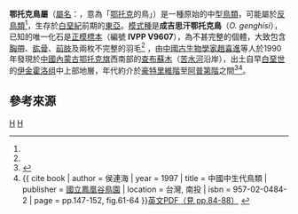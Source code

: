 {{Automatic Taxobox
| taxon = Otogornis
| authority = [[侯連海|Hou]], 1994
| fossil_range = [[白堊紀|白堊紀]]早期<ref name = "Brocklehurst">{{cite journal | author = Brocklehurst, N.; Upchurch, P.; Mannion, P. D.; O'Connor, J. | title = "The Completeness of the Fossil Record of Mesozoic Birds: Implications for Early Avian Evolution" | journal = [[PLOS_ONE|PLoS ONE]] | volume = 7 | issue = 6 | pages = e39056 | year = 2012 | issn = 1932-6203 | doi = 10.1371/journal.pone.0039056 | url = https://www.researchgate.net/publication/228116460_The_Completeness_of_the_Fossil_Record_of_Mesozoic_Birds_Implications_for_Early_Avian_Evolution | access-date = 2018-12-28 | archive-date = 2018-12-28 | archive-url = https://web.archive.org/web/20181228130918/https://www.researchgate.net/publication/228116460_The_Completeness_of_the_Fossil_Record_of_Mesozoic_Birds_Implications_for_Early_Avian_Evolution | dead-url = no }}</ref>, {{fossil range|133.9|121}}
| classis = [[鳥綱|鳥綱]] Aves<ref name = "Brocklehurst"/>
{{Taxobox_norank_entry | taxon = ？[[反鳥亞綱|反鳥亞綱]] Enantiornithes<ref name = "Hu">{{cite journal | author = Hu, H.; O'Connor, J.; Zhou, Z.-H. | title = "A New Species of Pengornithidae (Aves: Enantiornithes) from the Lower Cretaceous of China Suggests a Specialized Scansorial Habitat Previously Unknown in Early Birds" | journal = [[PLOS_ONE|PLoS ONE]] | volume = 10 | issue = 6 | pages = e0126791 | year = 2015 | issn = 1932-6203 | doi = 10.1371/journal.pone.0126791 | url = https://www.researchgate.net/publication/277781773_A_New_Species_of_Pengornithidae_Aves_Enantiornithes_from_the_Lower_Cretaceous_of_China_Suggests_a_Specialized_Scansorial_Habitat_Previously_Unknown_in_Early_Birds | access-date = 2018-12-28 | archive-date = 2018-12-28 | archive-url = https://web.archive.org/web/20181228174603/https://www.researchgate.net/publication/277781773_A_New_Species_of_Pengornithidae_Aves_Enantiornithes_from_the_Lower_Cretaceous_of_China_Suggests_a_Specialized_Scansorial_Habitat_Previously_Unknown_in_Early_Birds | dead-url = no }}</ref>}}
| type_species = '''成吉思汗鄂托克鳥<br>''Otogornis genghisi'''''
| type_species_authority = Hou, 1994<ref name="Hou1994">{{cite journal | author = 侯连海 | year = 1994 | title = "内蒙晚中生代鸟类及鸟类飞行进化" | journal = 古脊椎动物学报 | volume = 32 | number = 4 | pages = 258–266 | url = http://www.ivpp.cas.cn/cbw/gjzdwxb/xbwzxz/200812/W020090813370353604939.pdf | access-date = 2014-02-28 | archive-date = 2014-02-28 | archive-url = https://web.archive.org/web/20140228134723/http://www.ivpp.cas.cn/cbw/gjzdwxb/xbwzxz/200812/W020090813370353604939.pdf | dead-url = no }}</ref>
}}

'''鄂托克鳥屬'''（[[學名|屬名]]：{{lang|la|''Otogornis''}}，意為「[[鄂托克旗|鄂托克]]的鳥」）是一種原始的中型[[鳥類|鳥類]]，可能屬於[[反鳥亞綱|反鳥類]]<ref name = "Hu"/>，生存於[[白堊紀|白堊紀]]前期的[[東亞|東亞]]。[[模式種|模式種]]是'''成吉思汗鄂托克鳥'''（''O. genghisi''），已知的唯一化石是[[正模標本|正模標本]]（編號 '''IVPP V9607'''），為不甚完整的個體，大致包含[[胸帶|胸帶]]、[[肱骨|肱骨]]、[[前肢|前肢]]及兩枚不完整的羽毛<ref name="Hou1994"/> 
，由[[中國|中國]][[古生物學家|古生物學家]][[趙喜進|趙喜進]]等人於1990年發現於[[中國|中國]][[內蒙古|內蒙古]][[鄂托克旗|鄂托克旗]]西南部的[[查布蘇木|查布蘇木]]（[[苦水河_(內蒙古)|苦水河]]沿岸），出土自早[[白堊紀|白堊世]]的[[伊金霍洛组|伊金霍洛组]]中上部地層，年代約介於[[豪特里維階|豪特里維階]]至[[阿普第階|阿普第階]]之間<ref>{{cite journal | author = Zhi-Ming Dong | year = 1993 | title = "A Lower Cretaceous enantiornithine bird from the Ordos Basin of Inner Mongolia, People's Republic of China" | journal = ''Canadian Journal of Earth Sciences'' | volume = 30 | number = 10 | pages = 2177–2179 | url = }}</ref><ref name=hou1997>{{ cite book | author = 侯連海 | year = 1997 | title = 中國中生代鳥類 | publisher = [[國立鳳凰谷鳥園|國立鳳凰谷鳥園]] | location = 台灣, 南投 | isbn = 957-02-0484-2 | page = pp.147-152, fig.61-64 }}[http://www.paleoglot.net/files/Hou_00.pdf 英文PDF（見 pp.84-88）] {{Wayback|url=http://www.paleoglot.net/files/Hou_00.pdf |date=20140307164824 }}</ref>。

== 參考來源 ==
{{reflist}}
{{手盜龍類|E.}}
{{Taxonbar}}
[[Category:_1994年描述的分类群|H]]
[[Category:白堊紀鳥類|H]]